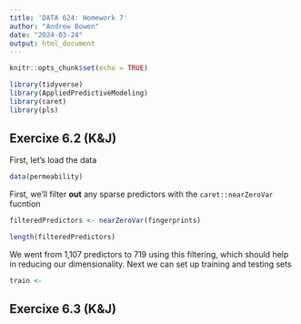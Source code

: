```yaml
---
title: 'DATA 624: Homework 7'
author: "Andrew Bowen"
date: "2024-03-24"
output: html_document
---
```


```r
knitr::opts_chunk$set(echo = TRUE)
```


```r
library(tidyverse)
library(AppliedPredictiveModeling)
library(caret)
library(pls)
```

## Exercixe 6.2 (K&J)

First, let's load the data
```r
data(permeability)

```

First, we'll filter **out** any sparse predictors with the `caret::nearZeroVar` fucntion
```r
filteredPredictors <- nearZeroVar(fingerprints)

length(filteredPredictors)
```

We went from 1,107 predictors to 719 using this filtering, which should help in reducing our dimensionality. Next we can set up training and testing sets

```r
train <- 
```

## Exercixe 6.3 (K&J)

